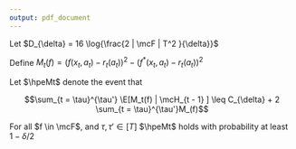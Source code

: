 ```yaml
---
output: pdf_document
---
```


\definition{High Probability Event $\hpeMt$ \cite{foster2020instance}}

Let $D_{\delta} = 16 \log{\frac{2 | \mcF | T^2 }{\delta}}$


Define $M_t(f) = \left(f(x_t, a_t) - r_t(a_t) \right)^2 - \left(f^*(x_t, a_t) - r_t(a_t) \right)^2$

Let $\hpeMt$ denote the event that 

$$\sum_{t = \tau}^{\tau'} \E[M_t(f) | \mcH_{t - 1} ] \leq C_{\delta} + 2 \sum_{t = \tau}^{\tau'}M_(f)$$

For all $f \in \mcF$, and $\tau, \tau' \in [T]$ $\hpeMt$ holds with probability at least $1-\delta / 2$